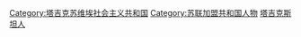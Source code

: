 [[Category:塔吉克苏维埃社会主义共和国|Category:塔吉克苏维埃社会主义共和国]]
[[Category:苏联加盟共和国人物|Category:苏联加盟共和国人物]]
[[Category:塔吉克斯坦人|]]
